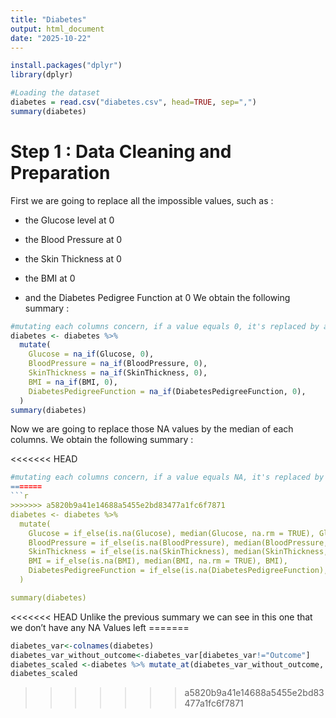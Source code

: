 ```yaml
---
title: "Diabetes"
output: html_document
date: "2025-10-22"
---
```


```r
install.packages("dplyr")
library(dplyr)
```

```r
#Loading the dataset
diabetes = read.csv("diabetes.csv", head=TRUE, sep=",")
summary(diabetes)
```

# Step 1 : Data Cleaning and Preparation

First we are going to replace all the impossible values, such as :

-   the Glucose level at 0

-   the Blood Pressure at 0

-   the Skin Thickness at 0

-   the BMI at 0

-   and the Diabetes Pedigree Function at 0
We obtain the following summary :

```r
#mutating each columns concern, if a value equals 0, it's replaced by an NA value
diabetes <- diabetes %>%
  mutate(
    Glucose = na_if(Glucose, 0),
    BloodPressure = na_if(BloodPressure, 0),
    SkinThickness = na_if(SkinThickness, 0),
    BMI = na_if(BMI, 0),
    DiabetesPedigreeFunction = na_if(DiabetesPedigreeFunction, 0),
  )
summary(diabetes)
```
Now we are going to replace those NA values by the median of each columns.
We obtain the following summary :

<<<<<<< HEAD
```r
#mutating each columns concern, if a value equals NA, it's replaced by the median of the corresponding columns else it stays the same
=======
```r
>>>>>>> a5820b9a41e14688a5455e2bd83477a1fc6f7871
diabetes <- diabetes %>%
  mutate(
    Glucose = if_else(is.na(Glucose), median(Glucose, na.rm = TRUE), Glucose),
    BloodPressure = if_else(is.na(BloodPressure), median(BloodPressure, na.rm = TRUE), BloodPressure),
    SkinThickness = if_else(is.na(SkinThickness), median(SkinThickness, na.rm = TRUE), SkinThickness),
    BMI = if_else(is.na(BMI), median(BMI, na.rm = TRUE), BMI),
    DiabetesPedigreeFunction = if_else(is.na(DiabetesPedigreeFunction), median(DiabetesPedigreeFunction, na.rm = TRUE), DiabetesPedigreeFunction)
  )

summary(diabetes)
```
<<<<<<< HEAD
Unlike the previous summary we can see in this one that we don't have any NA Values left
=======

```r
diabetes_var<-colnames(diabetes)
diabetes_var_without_outcome<-diabetes_var[diabetes_var!="Outcome"]
diabetes_scaled <-diabetes %>% mutate_at(diabetes_var_without_outcome, ~(scale(.) %>% as.vector))
diabetes_scaled
```
>>>>>>> a5820b9a41e14688a5455e2bd83477a1fc6f7871
